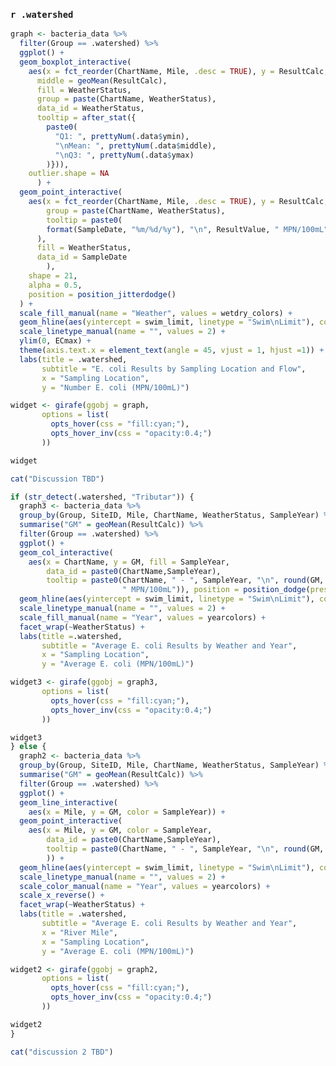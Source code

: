 ### `r .watershed`

```r
graph <- bacteria_data %>%
  filter(Group == .watershed) %>%
  ggplot() +
  geom_boxplot_interactive(
    aes(x = fct_reorder(ChartName, Mile, .desc = TRUE), y = ResultCalc,
      middle = geoMean(ResultCalc),
      fill = WeatherStatus,
      group = paste(ChartName, WeatherStatus),
      data_id = WeatherStatus,
      tooltip = after_stat({
        paste0(
          "Q1: ", prettyNum(.data$ymin),
          "\nMean: ", prettyNum(.data$middle),
          "\nQ3: ", prettyNum(.data$ymax)
        )})),
    outlier.shape = NA
      ) +
  geom_point_interactive(
    aes(x = fct_reorder(ChartName, Mile, .desc = TRUE), y = ResultCalc,
        group = paste(ChartName, WeatherStatus),
        tooltip = paste0(
        format(SampleDate, "%m/%d/%y"), "\n", ResultValue, " MPN/100mL"
      ),
      fill = WeatherStatus,
      data_id = SampleDate
        ),
    shape = 21,
    alpha = 0.5,
    position = position_jitterdodge()
  ) +
  scale_fill_manual(name = "Weather", values = wetdry_colors) +
  geom_hline(aes(yintercept = swim_limit, linetype = "Swim\nLimit"), color = standardcolor) +
  scale_linetype_manual(name = "", values = 2) +
  ylim(0, ECmax) +
  theme(axis.text.x = element_text(angle = 45, vjust = 1, hjust =1)) +
  labs(title = .watershed,
       subtitle = "E. coli Results by Sampling Location and Flow",
       x = "Sampling Location",
       y = "Number E. coli (MPN/100mL)")

widget <- girafe(ggobj = graph, 
       options = list(
         opts_hover(css = "fill:cyan;"),
         opts_hover_inv(css = "opacity:0.4;")
       ))

widget

cat("Discussion TBD")

if (str_detect(.watershed, "Tributar")) {
  graph3 <- bacteria_data %>%
  group_by(Group, SiteID, Mile, ChartName, WeatherStatus, SampleYear) %>%
  summarise("GM" = geoMean(ResultCalc)) %>%
  filter(Group == .watershed) %>%
  ggplot() +
  geom_col_interactive(
    aes(x = ChartName, y = GM, fill = SampleYear,
        data_id = paste0(ChartName,SampleYear),
        tooltip = paste0(ChartName, " - ", SampleYear, "\n", round(GM, digits = 2),
                         " MPN/100mL")), position = position_dodge(preserve = "single")) +
  geom_hline(aes(yintercept = swim_limit, linetype = "Swim\nLimit"), color = standardcolor) +
  scale_linetype_manual(name = "", values = 2) +
  scale_fill_manual(name = "Year", values = yearcolors) +
  facet_wrap(~WeatherStatus) +
  labs(title =.watershed,
       subtitle = "Average E. coli Results by Weather and Year",
       x = "Sampling Location",
       y = "Average E. coli (MPN/100mL)")

widget3 <- girafe(ggobj = graph3, 
       options = list(
         opts_hover(css = "fill:cyan;"),
         opts_hover_inv(css = "opacity:0.4;")
       ))

widget3
} else {
  graph2 <- bacteria_data %>%
  group_by(Group, SiteID, Mile, ChartName, WeatherStatus, SampleYear) %>%
  summarise("GM" = geoMean(ResultCalc)) %>%
  filter(Group == .watershed) %>%
  ggplot() +
  geom_line_interactive(
    aes(x = Mile, y = GM, color = SampleYear)) +
  geom_point_interactive(
    aes(x = Mile, y = GM, color = SampleYear,
        data_id = paste0(ChartName,SampleYear),
        tooltip = paste0(ChartName, " - ", SampleYear, "\n", round(GM, digits = 2), " MPN/100mL")
        )) +
  geom_hline(aes(yintercept = swim_limit, linetype = "Swim\nLimit"), color = standardcolor) +
  scale_linetype_manual(name = "", values = 2) +
  scale_color_manual(name = "Year", values = yearcolors) +
  scale_x_reverse() +
  facet_wrap(~WeatherStatus) +
  labs(title = .watershed,
       subtitle = "Average E. coli Results by Weather and Year",
       x = "River Mile",
       x = "Sampling Location",
       y = "Average E. coli (MPN/100mL)")

widget2 <- girafe(ggobj = graph2, 
       options = list(
         opts_hover(css = "fill:cyan;"),
         opts_hover_inv(css = "opacity:0.4;")
       ))

widget2
}

cat("discussion 2 TBD")

```